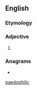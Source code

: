 {{also|paedophilic}}
==English==

===Etymology===
{{suffix|pædophilia|ic|lang=en}}

===Adjective===
{{en-adj}}

# {{lb|en|British spelling}} {{alternative spelling of|pedophilic|lang=en}}

===Anagrams===
* {{anagrams|en|pedophiliac}}

[[Category:English terms spelled with Æ|paedophilic]]